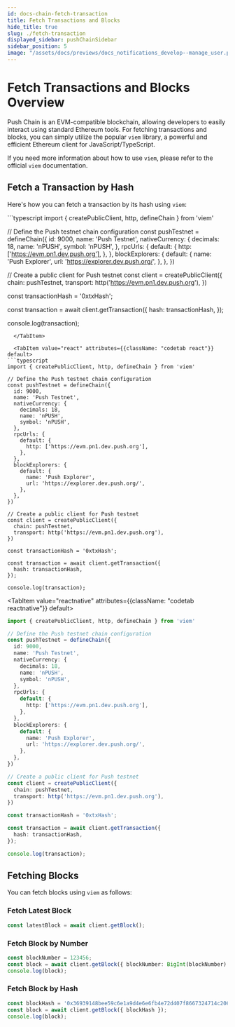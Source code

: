 ```yaml
---
id: docs-chain-fetch-transaction
title: Fetch Transactions and Blocks
hide_title: true
slug: ./fetch-transaction
displayed_sidebar: pushChainSidebar
sidebar_position: 5
image: "/assets/docs/previews/docs_notifications_develop--manage_user.png"
---
```


# Fetch Transactions and Blocks Overview

Push Chain is an EVM-compatible blockchain, allowing developers to easily interact using standard Ethereum tools. For fetching transactions and blocks, you can simply utilize the popular `viem` library, a powerful and efficient Ethereum client for JavaScript/TypeScript.

If you need more information about how to use `viem`, please refer to the official `viem` documentation.

<head>
  <title>{`Fetch Transaction | Push Chain | Push Documentation`}</title>
</head>


## Fetch a Transaction by Hash

Here's how you can fetch a transaction by its hash using `viem`:

<Tabs className="codetabs" groupId="code-examples">
  <TabItem value="js" attributes={{className: "codetab js"}} default>
```typescript
import { createPublicClient, http, defineChain } from 'viem'

// Define the Push testnet chain configuration
const pushTestnet = defineChain({
  id: 9000,
  name: 'Push Testnet',
  nativeCurrency: {
    decimals: 18,
    name: 'nPUSH',
    symbol: 'nPUSH',
  },
  rpcUrls: {
    default: {
      http: ['https://evm.pn1.dev.push.org'],
    },
  },
  blockExplorers: {
    default: {
      name: 'Push Explorer',
      url: 'https://explorer.dev.push.org/',
    },
  },
})

// Create a public client for Push testnet
const client = createPublicClient({
  chain: pushTestnet,
  transport: http('https://evm.pn1.dev.push.org'),
})

const transactionHash = '0xtxHash';

const transaction = await client.getTransaction({
  hash: transactionHash,
});

console.log(transaction);
```
  </TabItem>

  <TabItem value="react" attributes={{className: "codetab react"}} default>
```typescript
import { createPublicClient, http, defineChain } from 'viem'

// Define the Push testnet chain configuration
const pushTestnet = defineChain({
  id: 9000,
  name: 'Push Testnet',
  nativeCurrency: {
    decimals: 18,
    name: 'nPUSH',
    symbol: 'nPUSH',
  },
  rpcUrls: {
    default: {
      http: ['https://evm.pn1.dev.push.org'],
    },
  },
  blockExplorers: {
    default: {
      name: 'Push Explorer',
      url: 'https://explorer.dev.push.org/',
    },
  },
})

// Create a public client for Push testnet
const client = createPublicClient({
  chain: pushTestnet,
  transport: http('https://evm.pn1.dev.push.org'),
})

const transactionHash = '0xtxHash';

const transaction = await client.getTransaction({
  hash: transactionHash,
});

console.log(transaction);
```
  </TabItem>

  <TabItem value="reactnative" attributes={{className: "codetab reactnative"}} default>
```typescript
import { createPublicClient, http, defineChain } from 'viem'

// Define the Push testnet chain configuration
const pushTestnet = defineChain({
  id: 9000,
  name: 'Push Testnet',
  nativeCurrency: {
    decimals: 18,
    name: 'nPUSH',
    symbol: 'nPUSH',
  },
  rpcUrls: {
    default: {
      http: ['https://evm.pn1.dev.push.org'],
    },
  },
  blockExplorers: {
    default: {
      name: 'Push Explorer',
      url: 'https://explorer.dev.push.org/',
    },
  },
})

// Create a public client for Push testnet
const client = createPublicClient({
  chain: pushTestnet,
  transport: http('https://evm.pn1.dev.push.org'),
})

const transactionHash = '0xtxHash';

const transaction = await client.getTransaction({
  hash: transactionHash,
});

console.log(transaction);
```
  </TabItem>
</Tabs>


## Fetching Blocks

You can fetch blocks using `viem` as follows:

### Fetch Latest Block

```typescript
const latestBlock = await client.getBlock();
```

### Fetch Block by Number

```typescript
const blockNumber = 123456;
const block = await client.getBlock({ blockNumber: BigInt(blockNumber) });
console.log(block);
```

### Fetch Block by Hash

```typescript
const blockHash = '0x36939148bee59c6e1a9d4e6e6fb4e72d407f8667324714c206e64e1485f0f5ee';
const block = await client.getBlock({ blockHash });
console.log(block);
```
